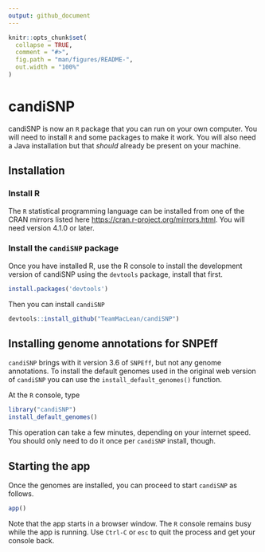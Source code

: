 ```yaml
---
output: github_document
---
```


<!-- README.md is generated from README.Rmd. Please edit that file -->

```r
knitr::opts_chunk$set(
  collapse = TRUE,
  comment = "#>",
  fig.path = "man/figures/README-",
  out.width = "100%"
)
```

# candiSNP

<!-- badges: start -->
<!-- badges: end -->

candiSNP is now an `R` package that you can run on your own computer. You will need to install `R` and some packages to make it work. You will also need a Java installation but that _should_ already be present on your machine.

## Installation

### Install R

The `R` statistical programming language can be installed from one of the CRAN mirrors listed here <https://cran.r-project.org/mirrors.html>.  You will need version 4.1.0 or later.


### Install the `candiSNP` package

Once you have installed R, use the R console to install the development version of candiSNP using the `devtools` package, install that first.

``` r
install.packages('devtools')
```

Then you can install `candiSNP`

```r
devtools::install_github("TeamMacLean/candiSNP")
```

## Installing genome annotations for SNPEff

`candiSNP` brings with it version 3.6 of `SNPEff`, but not any genome annotations. To install the default genomes used in the original web version of `candiSNP` you can use the `install_default_genomes()` function.

At the `R` console, type

```r
library("candiSNP")
install_default_genomes()
```

This operation can take a few minutes, depending on your internet speed. You should only need to do it once per `candiSNP` install, though.


## Starting the app

Once the genomes are installed, you can proceed to start `candiSNP` as follows.


```r
app()
```

Note that the app starts in a browser window. The `R` console remains busy while the app is running. Use `Ctrl-C` or `esc` to quit the process and get your console back.




